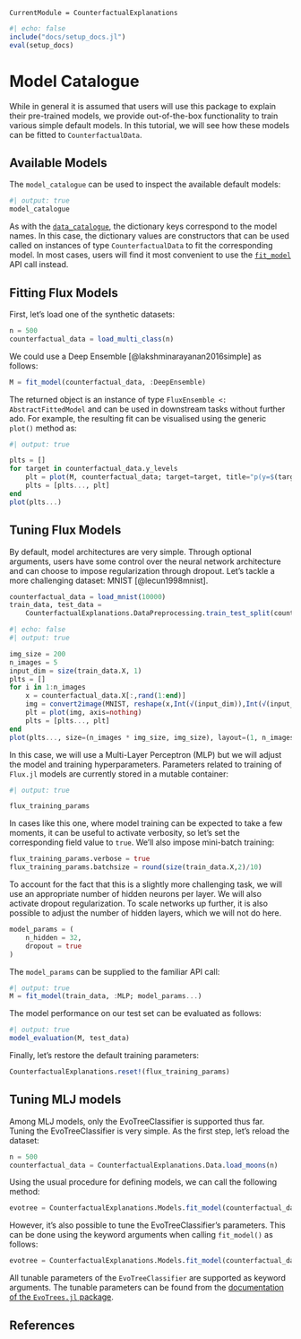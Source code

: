 ```@meta
CurrentModule = CounterfactualExplanations 
```

```julia
#| echo: false
include("docs/setup_docs.jl")
eval(setup_docs)
```

# Model Catalogue

While in general it is assumed that users will use this package to explain their pre-trained models, we provide out-of-the-box functionality to train various simple default models. In this tutorial, we will see how these models can be fitted to `CounterfactualData`.

## Available Models

The `model_catalogue` can be used to inspect the available default models: 

```julia
#| output: true
model_catalogue
```

As with the [`data_catalogue`](@ref), the dictionary keys correspond to the model names. In this case, the dictionary values are constructors that can be used called on instances of type `CounterfactualData` to fit the corresponding model. In most cases, users will find it most convenient to use the [`fit_model`](@ref) API call instead.

## Fitting Flux Models

First, let's load one of the synthetic datasets:

```julia
n = 500
counterfactual_data = load_multi_class(n)
```

We could use a Deep Ensemble [@lakshminarayanan2016simple] as follows:

```julia
M = fit_model(counterfactual_data, :DeepEnsemble)
```

The returned object is an instance of type `FluxEnsemble <: AbstractFittedModel` and can be used in downstream tasks without further ado. For example, the resulting fit can be visualised using the generic `plot()` method as:

```julia
#| output: true

plts = []
for target in counterfactual_data.y_levels
    plt = plot(M, counterfactual_data; target=target, title="p(y=$(target)|x,θ)")
    plts = [plts..., plt]
end
plot(plts...)
```

## Tuning Flux Models

By default, model architectures are very simple. Through optional arguments, users have some control over the neural network architecture and can choose to impose regularization through dropout. Let's tackle a more challenging dataset: MNIST [@lecun1998mnist]. 

```julia
counterfactual_data = load_mnist(10000)
train_data, test_data = 
    CounterfactualExplanations.DataPreprocessing.train_test_split(counterfactual_data)
```

```julia
#| echo: false
#| output: true

img_size = 200
n_images = 5
input_dim = size(train_data.X, 1)
plts = []
for i in 1:n_images
    x = counterfactual_data.X[:,rand(1:end)]
    img = convert2image(MNIST, reshape(x,Int(√(input_dim)),Int(√(input_dim))))
    plt = plot(img, axis=nothing)
    plts = [plts..., plt]
end
plot(plts..., size=(n_images * img_size, img_size), layout=(1, n_images))
```

In this case, we will use a Multi-Layer Perceptron (MLP) but we will adjust the model and training hyperparameters. Parameters related to training of `Flux.jl` models are currently stored in a mutable container:

```julia
#| output: true

flux_training_params
```

In cases like this one, where model training can be expected to take a few moments, it can be useful to activate verbosity, so let's set the corresponding field value to `true`. We'll also impose mini-batch training:

```julia
flux_training_params.verbose = true
flux_training_params.batchsize = round(size(train_data.X,2)/10)
```

To account for the fact that this is a slightly more challenging task, we will use an appropriate number of hidden neurons per layer. We will also activate dropout regularization. To scale networks up further, it is also possible to adjust the number of hidden layers, which we will not do here.

```julia
model_params = (
    n_hidden = 32,
    dropout = true
)
```

The `model_params` can be supplied to the familiar API call:

```julia
#| output: true
M = fit_model(train_data, :MLP; model_params...)
```

The model performance on our test set can be evaluated as follows:

```julia
#| output: true
model_evaluation(M, test_data)
```

Finally, let's restore the default training parameters:

```julia
CounterfactualExplanations.reset!(flux_training_params)
```

## Tuning MLJ models

Among MLJ models, only the EvoTreeClassifier is supported thus far. Tuning the EvoTreeClassifier is very simple. As the first step, let's reload the dataset:

```julia
n = 500
counterfactual_data = CounterfactualExplanations.Data.load_moons(n)
```

Using the usual procedure for defining models, we can call the following method:

```julia
evotree = CounterfactualExplanations.Models.fit_model(counterfactual_data, :EvoTree)
```

However, it's also possible to tune the EvoTreeClassifier's parameters. This can be done using the keyword arguments when calling `fit_model()` as follows:

```julia
evotree = CounterfactualExplanations.Models.fit_model(counterfactual_data, :EvoTree; lambda=0.1, max_depth=3)
```

All tunable parameters of the `EvoTreeClassifier` are supported as keyword arguments. The tunable parameters can be found from the [documentation of the `EvoTrees.jl` package](https://evovest.github.io/EvoTrees.jl/stable/).

## References




